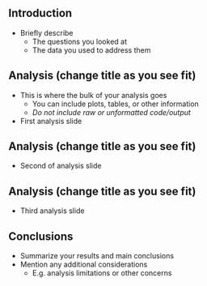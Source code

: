 ## Introduction

- Briefly describe 
    + The questions you looked at 
    + The data you used to address them 


## Analysis (change title as you see fit)

- This is where the bulk of your analysis goes
    + You can include plots, tables, or other information
    + *Do not include raw or unformatted code/output*

- First analysis slide

## Analysis (change title as you see fit)

- Second of analysis slide 


## Analysis (change title as you see fit)

- Third analysis slide

## Conclusions

-  Summarize your results and main conclusions
-  Mention any additional considerations
    + E.g. analysis limitations or other concerns 




